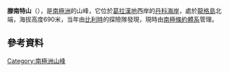 {{coord|64|41|S|62|41|W|display=title}}

'''滕南特山'''（{{lang-en|Mount Tennant}}），是[[南極洲|南極洲]]的山峰，它位於[[葛拉漢地|葛拉漢地]]西岸的[[丹科海岸|丹科海岸]]，處於[[龍格島|龍格島]]北端，海拔高度690米，当年由[[比利時|比利時]]的探險隊發現，現時由[[南極條約體系|南極條約體系]]管理。

==參考資料==
{{usgs-gazetteer}}

{{DEFAULTSORT:Mount Tennant}}
[[Category:南極洲山峰|Category:南極洲山峰]]


{{DancoCoast-geo-stub}}